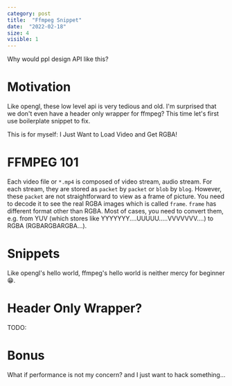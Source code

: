 ```yaml
---
category: post
title:  "Ffmpeg Snippet"
date:  "2022-02-18"
size: 4
visible: 1
---
```


Why would ppl design API like this?

# Motivation
Like opengl, these low level api is very tedious and old. I'm surprised that we don't even have a header only wrapper for ffmpeg? This time let's first use boilerplate snippet to fix.

This is for myself: I Just Want to Load Video and Get RGBA!

# FFMPEG 101
Each video file or `*.mp4` is composed of video stream, audio stream. For each stream, they are stored as `packet` by `packet` or `blob` by `blog`. However, these `packet` are not straightforward to view as a frame of picture. You need to decode it to see the real RGBA images which is called `frame`. `frame` has different format other than RGBA. Most of cases, you need to convert them, e.g. from YUV (which stores like YYYYYYY....UUUUU.....VVVVVVV....) to RGBA (RGBARGBARGBA...).

# Snippets
Like opengl's hello world, ffmpeg's hello world is neither mercy for beginner 😁. 


# Header Only Wrapper?
TODO:

# Bonus
What if performance is not my concern? and I just want to hack something...
